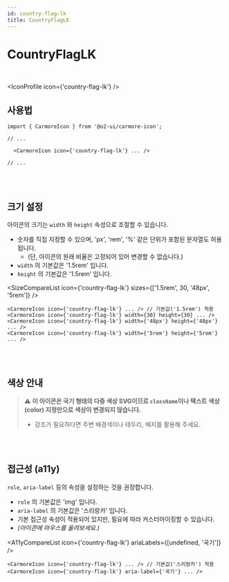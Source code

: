 ```yaml
---
id: country-flag-lk
title: CountryFlagLK
---
```




# CountryFlagLK

<br />

<IconProfile icon={'country-flag-lk'} />

## 사용법

```tsx
import { CarmoreIcon } from '@o2-ui/carmore-icon';

// ...

  <CarmoreIcon icon={'country-flag-lk'} ... />

// ...
```

<br />
<br />

## 크기 설정

아이콘의 크기는 `width` 와 `height` 속성으로 조절할 수 있습니다.

- 숫자를 직접 지정할 수 있으며, 'px', 'rem', '%' 같은 단위가 포함된 문자열도 허용됩니다.
  - (단, 아이콘의 원래 비율은 고정되어 있어 변경할 수 없습니다.)
- `width` 의 기본값은 '1.5rem' 입니다.
- `height` 의 기본값은 '1.5rem' 입니다.

<SizeCompareList icon={'country-flag-lk'} sizes={['1.5rem', 30, '48px', '5rem']} />

```tsx
<CarmoreIcon icon={'country-flag-lk'} ... /> // 기본값('1.5rem') 적용
<CarmoreIcon icon={'country-flag-lk'} width={30} height={30} ... />
<CarmoreIcon icon={'country-flag-lk'} width={'48px'} height={'48px'} ... />
<CarmoreIcon icon={'country-flag-lk'} width={'5rem'} height={'5rem'} ... />
```

<br />
<br />

## 색상 안내

> ⚠️ <b>이 아이콘은 국기 형태의 다중 색상 SVG이므로 `className`이나 텍스트 색상(color) 지정만으로 색상이 변경되지 않습니다. </b>
>
> - 강조가 필요하다면 주변 배경색이나 테두리, 배지를 활용해 주세요.

<br />
<br />

## 접근성 (a11y)

`role`, `aria-label` 등의 속성을 설정하는 것을 권장합니다.

- `role` 의 기본값은 'img' 입니다.
- `aria-label` 의 기본값은 '스리랑카' 입니다.
- 기본 접근성 속성이 적용되어 있지만, 필요에 따라 커스터마이징할 수 있습니다.
- _(아이콘에 마우스를 올려보세요.)_

<A11yCompareList icon={'country-flag-lk'} ariaLabels={[undefined, '국기']} />

```tsx
<CarmoreIcon icon={'country-flag-lk'} ... /> // 기본값('스리랑카') 적용
<CarmoreIcon icon={'country-flag-lk'} aria-label={'국기'} ... />
```
